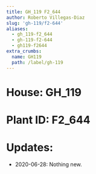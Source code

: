 ```yaml
---
title: GH_119 F2_644
author: Roberto Villegas-Diaz
slug: 'gh-119/f2-644'
aliases:
  - gh_119-f2_644
  - gh-119-f2-644
  - gh119-f2644
extra_crumbs:
  name: GH119
  path: /label/gh-119
---
```


# **House**: GH_119
# **Plant ID**: F2_644
# **Updates**: 
 - 2020-06-28: Nothing new.
